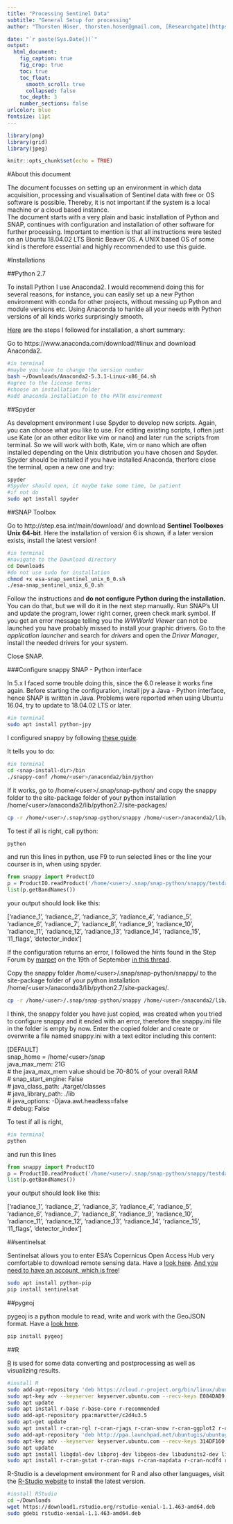 ```yaml
---
title: "Processing Sentinel Data"
subtitle: "General Setup for processing"
author: "Thorsten Höser, thorsten.hoser@gmail.com, [Researchgate](https://www.researchgate.net/profile/Thorsten_Hoeser), [GitHub](https://github.com/thho)"

date: "`r paste(Sys.Date())`"
output:
  html_document:
    fig_caption: true
    fig_crop: true
    toc: true
    toc_float: 
      smooth_scroll: true
      collapsed: false
    toc_depth: 3
    number_sections: false
urlcolor: blue
fontsize: 11pt
---
```


```r
library(png)
library(grid)
library(jpeg)
```

```r
knitr::opts_chunk$set(echo = TRUE)
```

<!--
<center><img src="./coverimage/cover_lecture.png" width="800" align="middle"></center>
-->

#About this document

The document focusses on setting up an environment in which data acquisition, processing and visualisation of Sentinel data with free or OS software is possible. Thereby, it is not important if the system is a local machine or a cloud based instance.  
The document starts with a very plain and basic installation of Python and SNAP, continues with configuration and installation of other software for further processing. Important to mention is that all instructions were tested on an Ubuntu 18.04.02 LTS Bionic Beaver OS. A UNIX based OS of some kind is therefore essential and highly recommended to use this guide.

#Installations

##Python 2.7

To install Python I use Anaconda2. I would recommend doing this for several reasons, for instance, you can easily set up a new Python environment with conda for other projects, without messing up Python and module versions etc. Using Anaconda to hanlde all your needs with Python versions of all kinds works surprisingly smooth.

[Here](https://docs.anaconda.com/anaconda/install/linux) are the steps I followed for installation, a short summary:

Go to https://www.anaconda.com/download/#linux and download Anaconda2.

```bash
#in terminal
#maybe you have to change the version number
bash ~/Downloads/Anaconda2-5.3.1-Linux-x86_64.sh
#agree to the license terms 
#choose an installation folder
#add anaconda installation to the PATH environment
```

##Spyder

As development environment I use Spyder to develop new scripts. Again, you can choose what you like to use. For editing existing scripts, I often just use Kate (or an other editor like vim or nano) and later run the scripts from terminal. So we will work with both, Kate, vim or nano which are often installed depending on the Unix distribution you have chosen and Spyder. Spyder should be installed if you have installed Anaconda, therfore close the terminal, open a new one and try:

```bash
spyder
#Spyder should open, it maybe take some time, be patient
#if not do
sudo apt install spyder
```

##SNAP Toolbox

Go to http://step.esa.int/main/download/ and download **Sentinel Toolboxes Unix 64-bit**. Here the installation of version 6 is shown, if a later version exists, install the latest version!

```bash
#in terminal
#navigate to the Download directory
cd Downloads
#do not use sudo for installation
chmod +x esa-snap_sentinel_unix_6_0.sh
./esa-snap_sentinel_unix_6_0.sh
```

Follow the instructions and **do not configure Python during the installation.** You can do that, but we will do it in the next step manually. Run SNAP's UI and update the program, lower right corner, green check mark symbol. If you get an error message telling you the *WWWorld Viewer* can not be launched you have probably missed to install your graphic drivers. Go to the *application launcher* and search for *drivers* and open the *Driver Manager*, install the needed drivers for your system.

Close SNAP.

###Configure snappy SNAP - Python interface

In 5.x I faced some trouble doing this, since the 6.0 release it works fine again. Before starting the configuration, install jpy a Java - Python interface, hence SNAP is written in Java. Problems were reported when using Ubuntu 16.04, try to update to 18.04.02 LTS or later.

```bash
#in terminal
sudo apt install python-jpy
``` 

I configured snappy by following [these guide](https://senbox.atlassian.net/wiki/spaces/SNAP/pages/50855941/Configure+Python+to+use+the+SNAP-Python+snappy+interface).

It tells you to do:

```bash
#in terminal
cd <snap-install-dir>/bin
./snappy-conf /home/<user>/anaconda2/bin/python
```

If it works, go to /home/\<user\>/.snap/snap-python/ and copy the snappy folder to the site-package folder of your python installation /home/\<user\>/anaconda2/lib/python2.7/site-packages/

```bash
cp -r /home/<user>/.snap/snap-python/snappy /home/<user>/anaconda2/lib/python2.7/site-packages
```

To test if all is right, call python:

```bash
python
```

and run this lines in python, use F9 to run selected lines or the line your courser is in, when using spyder.

```python
from snappy import ProductIO
p = ProductIO.readProduct('/home/<user>/.snap/snap-python/snappy/testdata/MER_FRS_L1B_SUBSET.dim')
list(p.getBandNames())
```

your output should look like this:

['radiance_1',
 'radiance_2',
 'radiance_3',
 'radiance_4',
 'radiance_5',
 'radiance_6',
 'radiance_7',
 'radiance_8',
 'radiance_9',
 'radiance_10',
 'radiance_11',
 'radiance_12',
 'radiance_13',
 'radiance_14',
 'radiance_15',
 'l1_flags',
 'detector_index']

If the configuration returns an error, I followed the hints found in the Step Forum by [marpet](http://forum.step.esa.int/users/marpet/activity) on the 19th of September [in this thread](http://forum.step.esa.int/t/snappy-installation-on-linux-redhat-6-9/7091/4).

Copy the snappy folder /home/\<user\>/.snap/snap-python/snappy/ to the site-package folder of your python installation /home/\<user\>/anaconda3/lib/python2.7/site-packages/.

```bash
cp -r /home/<user>/.snap/snap-python/snappy /home/<user>/anaconda2/lib/python2.7/site-packages
```

I think, the snappy folder you have just copied, was created when you tried to configure snappy and it ended with an error, therefore the snappy.ini file in the folder is empty by now. Enter the copied folder and create or overwrite a file named snappy.ini with a text editor including this content:

[DEFAULT]  
snap_home = /home/\<user\>/snap  
java_max_mem: 21G  
# the java_max_mem value should be 70-80% of your overall RAM  
# snap_start_engine: False  
# java_class_path: ./target/classes  
# java_library_path: ./lib  
# java_options: -Djava.awt.headless=false  
# debug: False  

To test if all is right,

```bash
#in terminal
python
```

and run this lines

```python
from snappy import ProductIO
p = ProductIO.readProduct('/home/<user>/.snap/snap-python/snappy/testdata/MER_FRS_L1B_SUBSET.dim')
list(p.getBandNames())
```

your output should look like this:

['radiance_1',
 'radiance_2',
 'radiance_3',
 'radiance_4',
 'radiance_5',
 'radiance_6',
 'radiance_7',
 'radiance_8',
 'radiance_9',
 'radiance_10',
 'radiance_11',
 'radiance_12',
 'radiance_13',
 'radiance_14',
 'radiance_15',
 'l1_flags',
 'detector_index']

##sentinelsat

Sentinelsat allows you to enter ESA's Copernicus Open Access Hub very comfortable to download remote sensing data. Have a [look here](http://sentinelsat.readthedocs.io/en/stable/index.html). [And you need to have an account, which is free](https://scihub.copernicus.eu/dhus/#/home)!

```bash
sudo apt install python-pip 
pip install sentinelsat
```

##pygeoj

pygeoj is a python module to read, write and work with the GeoJSON format.
Have a [look here](http://pythonhosted.org/PyGeoj/).

```bash
pip install pygeoj
```


##R

[R](https://www.r-project.org/) is used for some data converting and postprocessing as well as visualizing results. 

```bash
#install R
sudo add-apt-repository 'deb https://cloud.r-project.org/bin/linux/ubuntu bionic-cran35/'
sudo apt-key adv --keyserver keyserver.ubuntu.com --recv-keys E084DAB9
sudo apt update
sudo apt install r-base r-base-core r-recommended
sudo add-apt-repository ppa:marutter/c2d4u3.5
sudo apt-get update
sudo apt install r-cran-rgl r-cran-rjags r-cran-snow r-cran-ggplot2 r-cran-igraph r-cran-lme4 r-cran-rjava r-cran-devtools r-cran-roxygen2 r-cran-rjava r-cran-xlsx
sudo add-apt-repository 'deb http://ppa.launchpad.net/ubuntugis/ubuntugis-unstable/ubuntu bionic main '
sudo apt-key adv --keyserver keyserver.ubuntu.com --recv-keys 314DF160
sudo apt update
sudo apt install libgdal-dev libproj-dev libgeos-dev libudunits2-dev libv8-dev libcairo2-dev libnetcdf-dev gdebi libxml2-dev libssl-dev libcurl4-openssl-dev libopenblas-dev
sudo apt install r-cran-gstat r-cran-maps r-cran-mapdata r-cran-ncdf4 r-cran-sp r-cran-sp r-cran-raster r-cran-spatstat r-cran-geor r-cran-ggmap r-cran-leaflet r-cran-rgeos r-cran-stringi r-cran-magrittr
```

R-Studio is a development environment for R and also other languages, visit the [R-Studio website](https://www.rstudio.com/products/rstudio/download/) to install the latest version.

```bash
#install RStudio
cd ~/Downloads
wget https://download1.rstudio.org/rstudio-xenial-1.1.463-amd64.deb
sudo gdebi rstudio-xenial-1.1.463-amd64.deb
```